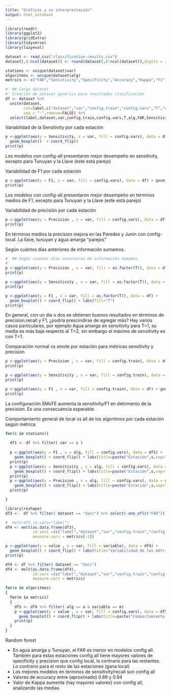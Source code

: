 ```yaml
---
title: "Gráficos y su interprestación"
output: html_notebook
---
```


```r
library(readr)
library(ggplot2)
library(gridExtra)
library(tidyverse)
library(lazyeval)

dataset <- read_csv("classification-results.csv")
dataset[,8:ncol(dataset)] <- round(dataset[,8:ncol(dataset)],digits = 3)

stations <- unique(dataset$var)
algoritmos <- unique(dataset$alg)
metrics <- c("FAR","Sensitivity","Specificity","Accuracy","Kappa","F1","Precision")

#' ## Carga dataset
#' Creación de dataset genérico para resultados clasificación
df <- dataset %>%
  unite(dataset, 
        col=label,c("dataset","var","config.train","config.vars","T","alg"),
        sep = "-",remove=FALSE) %>% 
  select(label,dataset,var,config.train,config.vars,T,alg,FAR,Sensitivity,Specificity,Accuracy,Kappa,F1,Precision) 

```

Variabilidad de la Sensitivity por cada estación

```r
p <-ggplot(aes(y = Sensitivity, x = var, fill = config.vars), data = df) + 
  geom_boxplot()  + coord_flip()
print(p)
```
Los modelos con config-all presentaron mejor desempeño en sensitivity, excepto para Tunuyan y la Llave (este está parejo)

Variabilidad de F1 por cada estación
```r

p <-ggplot(aes(y = F1, x = var, fill = config.vars), data = df) + geom_boxplot() + coord_flip()
print(p)

```
Los modelos con config-all presentaron mejor desempeño en terminos medios de F1, excepto para Tunuyan y la Llave (este está parejo)


Variabilidad de precisión por cada estación
```r
p <-ggplot(aes(y = Precision , x = var, fill = config.vars), data = df) + geom_boxplot() + coord_flip()
print(p)

```

En términos medios la precision mejora en las Paredes y Junín con config-local. La llave, tunuyan y agua amarga "parejos"

Según cuántos días anteriores de información sumamos.
```r

#' ## Según cuantos días anteriores de información sumamos.
#' 
p <-ggplot(aes(y = Precision , x = var, fill = as.factor(T)), data = df) + geom_boxplot() + coord_flip()
print(p)

p <-ggplot(aes(y = Sensitivity , x = var, fill = as.factor(T)), data = df) + geom_boxplot() + coord_flip()
print(p)

p <-ggplot(aes(y = F1 , x = var, fill = as.factor(T)), data = df) + 
  geom_boxplot() + coord_flip() + labs(fill="T")
print(p)
```

En general, con un día o dos se obtienen buenos resultados en términos de precision,recall y F1, ¿podría prescindirse de agregar más? 
Hay varios casos particulares, por ejemplo Agua amarga en sensitivity para T=1, su media es más baja respecto al T=2, sin embargo el máximo de sensitivity es con T=1.


Comparación normal vs smote por estación para métricas sensitivity y precision

```r
p <-ggplot(aes(y = Precision , x = var, fill = config.train), data = df) + geom_boxplot() + coord_flip()
print(p)

p <-ggplot(aes(y = Sensitivity , x = var, fill = config.train), data = df) + geom_boxplot() + coord_flip()
print(p)

p <-ggplot(aes(y = F1 , x = var, fill = config.train), data = df) + geom_boxplot() + coord_flip()
print(p)

```
La configuración SMoTE aumenta la sensitivity/F1 en detrimento de la precision. Es una consecuencia esperable.


Comportamiento general de local vs all de los algoritmos por cada estación según métrica

```r

for(s in stations){
  
  df1 <- df %>% filter( var == s ) 
  
  p <-ggplot(aes(y = F1 , x = alg, fill = config.vars), data = df1) + 
    geom_boxplot() + coord_flip() + labs(title=paste("Estación",s,sep="  "))
  print(p)
  p <-ggplot(aes(y = Sensitivity , x = alg, fill = config.vars), data = df1) + 
    geom_boxplot() + coord_flip() + labs(title=paste("Estación",s,sep="  "))
  print(p)
  p <-ggplot(aes(y = Precision , x = alg, fill = config.vars), data = df1) + 
    geom_boxplot() + coord_flip() + labs(title=paste("Estación",s,sep="  "))
  print(p)

}

```

```r
library(reshape)
df3 <-  df %>% filter( dataset == "dacc") %>% select(-one_of(c("FAR")))

#  melt(df3,id.vars="label")
df4 <- melt(as.data.frame(df3),
            id.vars =(c("label","dataset","var","config.train","config.vars","T","alg")),
            measure.vars = metrics[-1])

p <-ggplot(aes(y = value , x = var, fill = variable), data = df4) + 
  geom_boxplot() + coord_flip() + labs(title="Variabilidad de las métricas por las estaciones")
print(p)

df4 <- df %>% filter( dataset == "dacc")   
df4 <- melt(as.data.frame(df4),
            id.vars =(c("label","dataset","var","config.train","config.vars","T","alg")),
            measure.vars = metrics)

for(a in algoritmos)
{
  for(m in metrics)
  {
    df5 <- df4 %>% filter( alg == a & variable == m) 
    p <-ggplot(aes(y = value , x = var, fill = config.vars), data = df5) + 
      geom_boxplot() + coord_flip() + labs(title=paste("Comportamiento de ",m," en modelo ",a,sep=""))
    print(p)
  }
}
```

Random forest

* En agua  amarga y Tunuyan, el FAR es menor en modelos config all. También para estas estaciones config all tiene mayores valores de specificity y precision que config local, lo contrario para las restantes. Lo contrario para el resto de las estaciones (gana local)
* Los mejores modelos en terminos de sensitivity/recall son config all
* Valores de accuracy entre (aproximado) 0.89 y 0.94
* Valor de Kappa aumenta (hay mayores valores) con config all, analizando las medias
